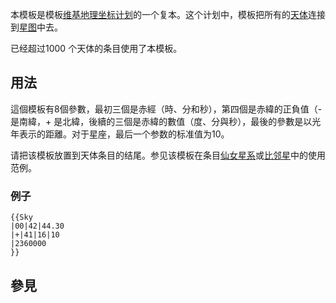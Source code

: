 <includeonly><!-- 在這裡加入模板的保護標識 --></includeonly><noinclude>{{template doc page viewed directly}}</noinclude>
<!-- 在本行下編輯模板說明 -->


{{Documentation subpage}}
本模板是模板[[Wikipedia:WikiProject Geographical coordinates|维基地理坐标计划]]的一个复本。这个计划中，模板把所有的[[天体]]连接到[[星图]]中去。

已经超过1000
<!--请适时更新这个数据///怎么更新？-->
个天体的条目使用了本模板。

== 用法 ==
這個模板有8個參數，最初三個是赤經（時、分和秒），第四個是赤緯的正負值（- 是南緯，+ 是北緯，後續的三個是赤緯的數值（度、分與秒），最後的參數是以光年表示的距離。对于星座，最后一个参数的标准值为10。

请把该模板放置到天体条目的结尾。参见该模板在条目[[仙女星系]]或[[比邻星]]中的使用范例。

===例子===
<pre>
{{Sky
|00|42|44.30
|+|41|16|10
|2360000
}}
</pre>

== 參見 ==

<includeonly>
<!-- 本行下加入模板的分類 -->

<!-- 本行下加入模板的跨語言鏈接 -->

</includeonly>